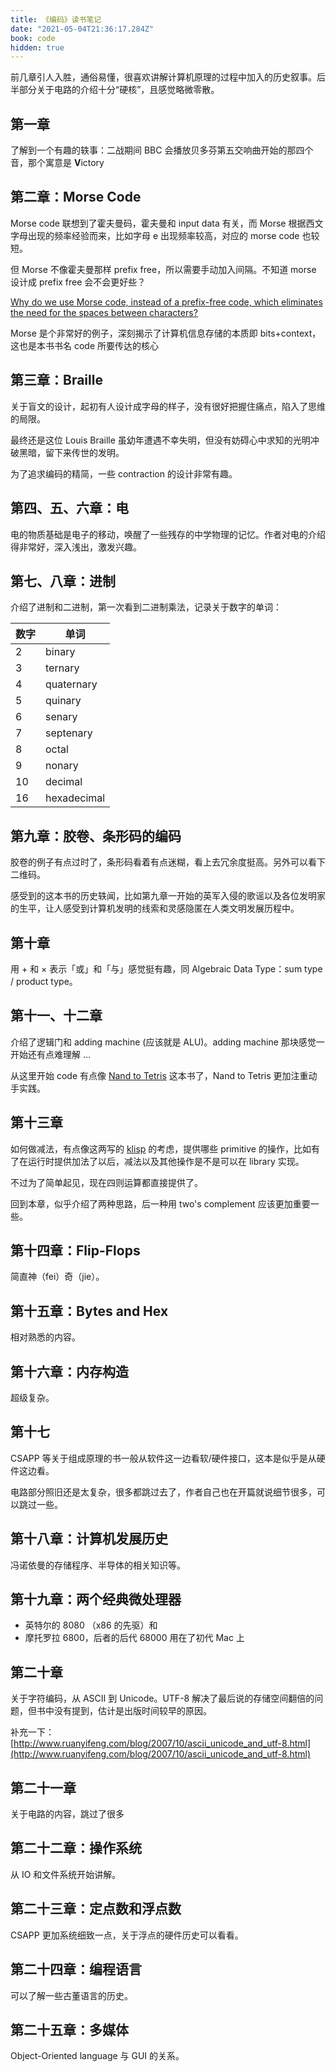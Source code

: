 ```yaml
---
title: 《编码》读书笔记
date: "2021-05-04T21:36:17.284Z"
book: code
hidden: true
---
```



<BookReview className="mt-16" emoji="😍😍😍😍😟">前几章引人入胜，通俗易懂，很喜欢讲解计算机原理的过程中加入的历史叙事。后半部分关于电路的介绍十分“硬核”，且感觉略微零散。</BookReview>


## 第一章

了解到一个有趣的轶事：二战期间 BBC 会播放贝多芬第五交响曲开始的那四个音，那个寓意是 **V**ictory

## 第二章：Morse Code

Morse code 联想到了霍夫曼码，霍夫曼和 input data 有关，而 Morse 根据西文字母出现的频率经验而来，比如字母 e 出现频率较高，对应的 morse code 也较短。

但 Morse 不像霍夫曼那样 prefix free，所以需要手动加入间隔。不知道 morse 设计成 prefix free 会不会更好些？

[Why do we use Morse code, instead of a prefix-free code, which eliminates the need for the spaces between characters?](https://www.quora.com/Why-do-we-use-Morse-code-instead-of-a-prefix-free-code-which-eliminates-the-need-for-the-spaces-between-characters)

Morse 是个非常好的例子，深刻揭示了计算机信息存储的本质即 bits+context，这也是本书书名 code 所要传达的核心

## 第三章：Braille

关于盲文的设计，起初有人设计成字母的样子，没有很好把握住痛点，陷入了思维的局限。

最终还是这位 Louis Braille 虽幼年遭遇不幸失明，但没有妨碍心中求知的光明冲破黑暗，留下来传世的发明。

为了追求编码的精简，一些 contraction 的设计非常有趣。

## 第四、五、六章：电

电的物质基础是电子的移动，唤醒了一些残存的中学物理的记忆。作者对电的介绍得非常好，深入浅出，激发兴趣。

## 第七、八章：进制

介绍了进制和二进制，第一次看到二进制乘法，记录关于数字的单词：

| 数字  | 单词          |
|-----|-------------|
| 2   | binary      |
| 3   | ternary     |
| 4   | quaternary  |
| 5   | quinary     |
| 6   | senary      |
| 7   | septenary   |
| 8   | octal       |
| 9   | nonary      |
| 10  | decimal     |
| 16  | hexadecimal |

## 第九章：胶卷、条形码的编码

胶卷的例子有点过时了，条形码看着有点迷糊，看上去冗余度挺高。另外可以看下二维码。

感受到的这本书的历史轶闻，比如第九章一开始的英军入侵的歌谣以及各位发明家的生平，让人感受到计算机发明的线索和灵感隐匿在人类文明发展历程中。

## 第十章

用 + 和 × 表示「或」和「与」感觉挺有趣，同 Algebraic Data Type：sum type / product type。

## 第十一、十二章

介绍了逻辑门和 adding machine (应该就是 ALU)。adding machine 那块感觉一开始还有点难理解 ...

从这里开始 code 有点像 [Nand to Tetris](https://www.nand2tetris.org/) 这本书了，Nand to Tetris 更加注重动手实践。

## 第十三章

如何做减法，有点像这两写的 [klisp](https://github.com/yujinyan/klisp) 的考虑，提供哪些 primitive 的操作，比如有了在运行时提供加法了以后，减法以及其他操作是不是可以在 library 实现。

不过为了简单起见，现在四则运算都直接提供了。

回到本章，似乎介绍了两种思路，后一种用 two's complement 应该更加重要一些。

## 第十四章：Flip-Flops

简直神（fei）奇（jie）。

## 第十五章：Bytes and Hex

相对熟悉的内容。

## 第十六章：内存构造

超级复杂。

## 第十七

CSAPP 等关于组成原理的书一般从软件这一边看软/硬件接口，这本是似乎是从硬件这边看。

电路部分照旧还是太复杂，很多都跳过去了，作者自己也在开篇就说细节很多，可以跳过一些。

## 第十八章：计算机发展历史

冯诺依曼的存储程序、半导体的相关知识等。

## 第十九章：两个经典微处理器

- 英特尔的 8080 （x86 的先驱）和
- 摩托罗拉 6800，后者的后代 68000 用在了初代 Mac 上

## 第二十章

关于字符编码，从 ASCII 到 Unicode。UTF-8 解决了最后说的存储空间翻倍的问题，但书中没有提到，估计是出版时间较早的原因。

补充一下：[http://www.ruanyifeng.com/blog/2007/10/ascii_unicode_and_utf-8.html](http://www.ruanyifeng.com/blog/2007/10/ascii_unicode_and_utf-8.html)

## 第二十一章

关于电路的内容，跳过了很多

## 第二十二章：操作系统

从 IO 和文件系统开始讲解。

## 第二十三章：定点数和浮点数

CSAPP 更加系统细致一点，关于浮点的硬件历史可以看看。

## 第二十四章：编程语言

可以了解一些古董语言的历史。

## 第二十五章：多媒体

Object-Oriented language 与 GUI 的关系。